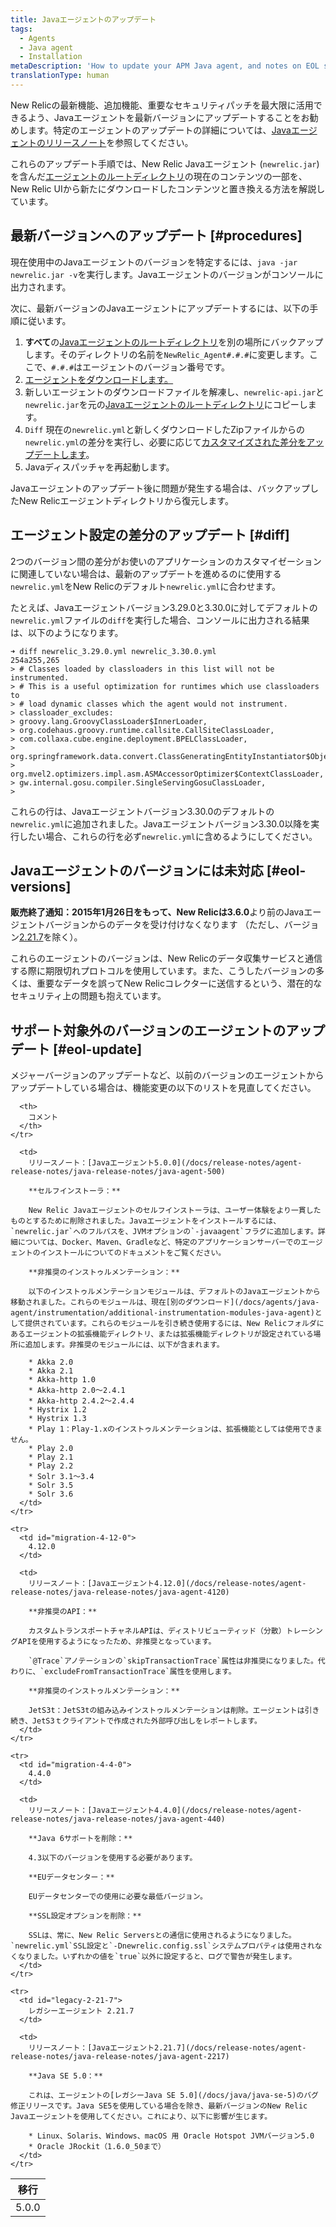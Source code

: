 ```yaml
---
title: Javaエージェントのアップデート
tags:
  - Agents
  - Java agent
  - Installation
metaDescription: 'How to update your APM Java agent, and notes on EOL support for early agent versions.'
translationType: human
---
```


New Relicの最新機能、追加機能、重要なセキュリティパッチを最大限に活用できるよう、Javaエージェントを最新バージョンにアップデートすることをお勧めします。特定のエージェントのアップデートの詳細については、[Javaエージェントのリリースノート](/docs/release-notes/agent-release-notes/java-release-notes)を参照してください。

これらのアップデート手順では、New Relic Javaエージェント (`newrelic.jar`) を含んだ[エージェントのルートディレクトリ](/docs/agents/manage-apm-agents/troubleshooting/find-agent-root-directory#java-agent)の現在のコンテンツの一部を、New Relic UIから新たにダウンロードしたコンテンツと置き換える方法を解説しています。

## 最新バージョンへのアップデート [#procedures]

現在使用中のJavaエージェントのバージョンを特定するには、`java -jar newrelic.jar -v`を実行します。Javaエージェントのバージョンがコンソールに出力されます。

次に、最新バージョンのJavaエージェントにアップデートするには、以下の手順に従います。

1. **すべて**の[Javaエージェントのルートディレクトリ](/docs/agents/manage-apm-agents/troubleshooting/find-agent-root-directory#java-agent)を別の場所にバックアップします。そのディレクトリの名前を`NewRelic_Agent#.#.#`に変更します。ここで、`#.#.#`はエージェントのバージョン番号です。
2. [エージェントをダウンロードします。](/docs/release-notes/agent-release-notes/java-release-notes)
3. 新しいエージェントのダウンロードファイルを解凍し、`newrelic-api.jar`と`newrelic.jar`を元の[Javaエージェントのルートディレクトリ](/docs/agents/manage-apm-agents/troubleshooting/find-agent-root-directory#java-agent)にコピーします。
4. `Diff` 現在の`newrelic.yml`と新しくダウンロードしたZipファイルからの`newrelic.yml`の差分を実行し、必要に応じて[カスタマイズされた差分をアップデートします](#diff)。
5. Javaディスパッチャを再起動します。

Javaエージェントのアップデート後に問題が発生する場合は、バックアップしたNew Relicエージェントディレクトリから復元します。

## エージェント設定の差分のアップデート [#diff]

2つのバージョン間の差分がお使いのアプリケーションのカスタマイゼーションに関連していない場合は、最新のアップデートを進めるのに使用する`newrelic.yml`をNew Relicのデフォルト`newrelic.yml`に合わせます。

たとえば、Javaエージェントバージョン3.29.0と3.30.0に対してデフォルトの`newrelic.yml`ファイルの`diff`を実行した場合、コンソールに出力される結果は、以下のようになります。

```
➜ diff newrelic_3.29.0.yml newrelic_3.30.0.yml
254a255,265
> # Classes loaded by classloaders in this list will not be instrumented.
> # This is a useful optimization for runtimes which use classloaders to
> # load dynamic classes which the agent would not instrument.
> classloader_excludes:
> groovy.lang.GroovyClassLoader$InnerLoader,
> org.codehaus.groovy.runtime.callsite.CallSiteClassLoader,
> com.collaxa.cube.engine.deployment.BPELClassLoader,
> org.springframework.data.convert.ClassGeneratingEntityInstantiator$ObjectInstantiatorClassGenerator,
> org.mvel2.optimizers.impl.asm.ASMAccessorOptimizer$ContextClassLoader,
> gw.internal.gosu.compiler.SingleServingGosuClassLoader,
>
```

これらの行は、Javaエージェントバージョン3.30.0のデフォルトの`newrelic.yml`に追加されました。Javaエージェントバージョン3.30.0以降を実行したい場合、これらの行を必ず`newrelic.yml`に含めるようにしてください。

## Javaエージェントのバージョンには未対応 [#eol-versions]

**販売終了通知：**2015年1月26日をもって、New Relicは**3.6.0**より前のJavaエージェントバージョンからのデータを受け付けなくなります （ただし、バージョン[2.21.7](#legacy-2-21-7)を除く）。

これらのエージェントのバージョンは、New Relicのデータ収集サービスと通信する際に期限切れプロトコルを使用しています。また、こうしたバージョンの多くは、重要なデータを誤ってNew Relicコレクターに送信するという、潜在的なセキュリティ上の問題も抱えています。

## サポート対象外のバージョンのエージェントのアップデート [#eol-update]

<Callout variant="important">
  メジャーバージョンのアップデートなど、以前のバージョンのエージェントからアップデートしている場合は、機能変更の以下のリストを見直してください。
</Callout>

<table>
  <thead>
    <tr>
      <th style={{ width: "200px" }}>
        移行
      </th>

      <th>
        コメント
      </th>
    </tr>
  </thead>

  <tbody>
    <tr>
      <td id="migration-5-0-0">
        5.0.0
      </td>

      <td>
        リリースノート：[Javaエージェント5.0.0](/docs/release-notes/agent-release-notes/java-release-notes/java-agent-500)

        **セルフインストーラ：**

        New Relic Javaエージェントのセルフインストーラは、ユーザー体験をより一貫したものとするために削除されました。Javaエージェントをインストールするには、`newrelic.jar`へのフルパスを、JVMオプションの`-javaagent`フラグに追加します。詳細については、Docker、Maven、Gradleなど、特定のアプリケーションサーバーでのエージェントのインストールについてのドキュメントをご覧ください。

        **非推奨のインストゥルメンテーション：**

        以下のインストゥルメンテーションモジュールは、デフォルトのJavaエージェントから移動されました。これらのモジュールは、現在[別のダウンロード](/docs/agents/java-agent/instrumentation/additional-instrumentation-modules-java-agent)として提供されています。これらのモジュールを引き続き使用するには、New Relicフォルダにあるエージェントの拡張機能ディレクトリ、または拡張機能ディレクトリが設定されている場所に追加します。非推奨のモジュールには、以下が含まれます。

        * Akka 2.0
        * Akka 2.1
        * Akka-http 1.0
        * Akka-http 2.0～2.4.1
        * Akka-http 2.4.2～2.4.4
        * Hystrix 1.2
        * Hystrix 1.3
        * Play 1：Play-1.xのインストゥルメンテーションは、拡張機能としては使用できません。
        * Play 2.0
        * Play 2.1
        * Play 2.2
        * Solr 3.1～3.4
        * Solr 3.5
        * Solr 3.6
      </td>
    </tr>

    <tr>
      <td id="migration-4-12-0">
        4.12.0
      </td>

      <td>
        リリースノート：[Javaエージェント4.12.0](/docs/release-notes/agent-release-notes/java-release-notes/java-agent-4120)

        **非推奨のAPI：**

        カスタムトランスポートチャネルAPIは、ディストリビューティッド（分散）トレーシングAPIを使用するようになったため、非推奨となっています。

        `@Trace`アノテーションの`skipTransactionTrace`属性は非推奨になりました。代わりに、`excludeFromTransactionTrace`属性を使用します。

        **非推奨のインストゥルメンテーション：**

        JetS3t：JetS3tの組み込みインストゥルメンテーションは削除。エージェントは引き続き、JetS3ｔクライアントで作成された外部呼び出しをレポートします。
      </td>
    </tr>

    <tr>
      <td id="migration-4-4-0">
        4.4.0
      </td>

      <td>
        リリースノート：[Javaエージェント4.4.0](/docs/release-notes/agent-release-notes/java-release-notes/java-agent-440)

        **Java 6サポートを削除：**

        4.3以下のバージョンを使用する必要があります。

        **EUデータセンター：**

        EUデータセンターでの使用に必要な最低バージョン。

        **SSL設定オプションを削除：**

        SSLは、常に、New Relic Serversとの通信に使用されるようになりました。`newrelic.yml`SSL設定と`-Dnewrelic.config.ssl`システムプロパティは使用されなくなりました。いずれかの値を`true`以外に設定すると、ログで警告が発生します。
      </td>
    </tr>

    <tr>
      <td id="legacy-2-21-7">
        レガシーエージェント 2.21.7
      </td>

      <td>
        リリースノート：[Javaエージェント2.21.7](/docs/release-notes/agent-release-notes/java-release-notes/java-agent-2217)

        **Java SE 5.0：**

        これは、エージェントの[レガシーJava SE 5.0](/docs/java/java-se-5)のバグ修正リリースです。Java SE5を使用している場合を除き、最新バージョンのNew Relic Javaエージェントを使用してください。これにより、以下に影響が生じます。

        * Linux、Solaris、Windows、macOS 用 Oracle Hotspot JVMバージョン5.0
        * Oracle JRockit（1.6.0_50まで）
      </td>
    </tr>
  </tbody>
</table>